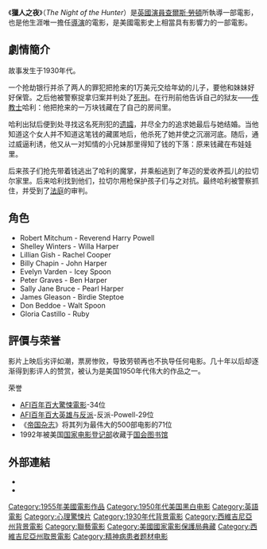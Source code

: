 {{Infobox Film
| name           = 獵人之夜<br>The Night of the Hunter 
| image          = Nightofthehunterposter.jpg
| caption        = 
| director       = [[查爾斯·勞頓|查爾斯·勞頓]] 
| producer       = Paul Gregory 
| writer         = [[Davis_Grubb|Davis Grubb]] (novel)<br/>[[James_Agee|James Agee]]<br/>[[查爾斯·勞頓|查爾斯·勞頓]]
| starring       = [[罗伯特·米彻姆|罗伯特·米彻姆]]<br>[[Shelley_Winters|Shelley Winters]]<br>[[Lillian_Gish|Lillian Gish]] 
| music          = [[Walter_Schumann|Walter Schumann]]
| cinematography = [[Stanley_Cortez|Stanley Cortez]]
| editing        = [[Robert_Golden|Robert Golden]]
| studio         = Paul Gregory Productions
| distributor    = [[United_Artists|United Artists]]  
| released       = 1955年9月29日  
| runtime        = 93 分
| country        = [[美國|美國]]
| language       = [[英語|英語]] 
| budget         = $795,000 
| preceded_by    = 
| followed_by    = 
| amg_id         = 1:35305
| imdb_id        = 0048424
}}
《'''獵人之夜'''》（''The Night of the Hunter''）是[[英國|英國]][[演員|演員]][[查爾斯·勞頓|查爾斯·勞頓]]所執導一部電影，也是他生涯唯一擔任[[導演|導演]]的電影，是美國電影史上相當具有影響力的一部電影。

==劇情簡介==
故事发生于1930年代。

一个抢劫银行并杀了两人的罪犯把抢来的1万美元交给年幼的儿子，要他和妹妹好好保管。之后他被警察捉拿归案并判处了[[死刑|死刑]]。在行刑前他告诉自己的狱友——[[传教士|传教士]]哈利：他把抢来的一万块钱藏在了自己的房间里。

哈利出狱后便到处寻找这名死刑犯的[[遗孀|遗孀]]，并尽全力的追求她最后与她结婚。当他知道这个女人并不知道这笔钱的藏匿地后，他杀死了她并使之沉溺河底。随后，通过威逼利诱，他又从一对知情的小兄妹那里得知了钱的下落：原来钱藏在布娃娃里。

后来孩子们抢先带着钱逃出了哈利的魔掌，并乘船逃到了年迈的爱收养孤儿的拉切尔家里。后来哈利找到他们，拉切尔用枪保护孩子们与之对抗。最终哈利被警察抓住，并受到了[[法庭|法庭]]的审判。

== 角色 ==
*Robert Mitchum - Reverend Harry Powell
*Shelley Winters - Willa Harper
*Lillian Gish - Rachel Cooper
*Billy Chapin - John Harper
*Evelyn Varden - Icey Spoon
*Peter Graves - Ben Harper
*Sally Jane Bruce - Pearl Harper
*James Gleason - Birdie Steptoe
*Don Beddoe - Walt Spoon
*Gloria Castillo - Ruby

==評價与荣誉==
影片上映后劣评如潮，票房惨败，导致劳顿再也不执导任何电影。几十年以后却逐渐得到影评人的赞赏，被认为是美国1950年代伟大的作品之一。

;荣誉
*[[AFI百年百大驚悚電影|AFI百年百大驚悚電影]]-34位
*[[AFI百年百大英雄与反派|AFI百年百大英雄与反派]]-反派-Powell-29位
*《[[帝国杂志|帝国杂志]]》将其列为最伟大的500部电影的71位
*1992年被美国[[国家电影登记部|国家电影登记部]]收藏于[[国会图书馆|国会图书馆]]

==外部連結==
*{{imdb title|id=0048424|title=The Night of the Hunter}}
* {{douban}}

{{DEFAULTSORT:Night Of The Hunter, The}}
[[Category:1955年美國電影作品|Category:1955年美國電影作品]]
[[Category:1950年代美国黑白电影|Category:1950年代美国黑白电影]]
[[Category:英語電影|Category:英語電影]]
[[Category:心理驚悚片|Category:心理驚悚片]]
[[Category:1930年代背景電影|Category:1930年代背景電影]]
[[Category:西維吉尼亞州背景電影|Category:西維吉尼亞州背景電影]]
[[Category:聯藝電影|Category:聯藝電影]]
[[Category:美國國家電影保護局典藏|Category:美國國家電影保護局典藏]]
[[Category:西維吉尼亞州取景電影|Category:西維吉尼亞州取景電影]]
[[Category:精神病患者题材电影|Category:精神病患者题材电影]]